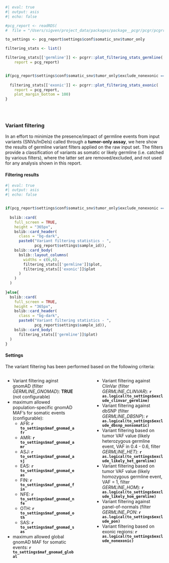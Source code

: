 ```r
#| eval: true
#| output: asis
#| echo: false

#pcg_report <- readRDS(
#  file = "/Users/sigven/project_data/packages/package__pcgr/pcgr/pcgrr/pcg_report.rds")

to_settings <- pcg_report$settings$conf$somatic_snv$tumor_only

filtering_stats <- list()

filtering_stats[['germline']] <- pcgrr::plot_filtering_stats_germline(
    report = pcg_report)


if(pcg_report$settings$conf$somatic_snv$tumor_only$exclude_nonexonic == TRUE){
  
  filtering_stats[['exonic']] <- pcgrr::plot_filtering_stats_exonic(
    report = pcg_report,
    plot_margin_bottom = 100)
}


  
```

### Variant filtering

In an effort to minimize the presence/impact of germline events from input variants (SNVs/InDels) called through a **tumor-only assay**, we here show the results of germline variant filters applied on the raw input set. The filters provide a classification of variants as somatic or likely germline (i.e. catched by various filters), where the latter set are removed/excluded, and not used for any analysis shown in this report.

::: {.panel-tabset}

#### Filtering results

```r
#| eval: true
#| output: asis
#| echo: false


if(pcg_report$settings$conf$somatic_snv$tumor_only$exclude_nonexonic == TRUE){
  
  bslib::card(
    full_screen = TRUE,
    height = "365px",
    bslib::card_header(
      class = "bg-dark", 
      paste0("Variant filtering statistics - ",
             pcg_report$settings$sample_id)),
    bslib::card_body(
      bslib::layout_columns(
        widths = c(6,6),
        filtering_stats[['germline']]$plot,
        filtering_stats[['exonic']]$plot
      )
    )
  )
  
}else{
  bslib::card(
    full_screen = TRUE,
    height = "365px",
    bslib::card_header(
      class = "bg-dark", 
      paste0("Variant filtering statistics - ",
             pcg_report$settings$sample_id)),
    bslib::card_body(
      filtering_stats[['germline']]$plot)
  )
}


```

#### Settings

The variant filtering has been performed based on the following criteria:

:::: {.columns}

::: {.column width="47.5%"}

* Variant filtering aginst gnomAD (filter *GERMLINE_GNOMAD*): __TRUE__ (not configurable)
* maximum allowed population-specific gnomAD MAF's for somatic events (configurable):
    * AFR: __`r to_settings$maf_gnomad_afr`__
    * AMR: __`r to_settings$maf_gnomad_amr`__
    * ASJ: __`r to_settings$maf_gnomad_asj`__
    * EAS: __`r to_settings$maf_gnomad_eas`__
    * FIN: __`r to_settings$maf_gnomad_fin`__
    * NFE: __`r to_settings$maf_gnomad_nfe`__
    * OTH: __`r to_settings$maf_gnomad_oth`__
    * SAS: __`r to_settings$maf_gnomad_sas`__
* maximum allowed global gnomAD MAF for somatic events: __`r to_settings$maf_gnomad_global`__

:::

::: {.column width="5%"}
<!-- empty column to create gap -->
:::

::: {.column width="47.5%"}
* Variant filtering against ClinVar (filter *GERMLINE_CLINVAR*): __`r as.logical(to_settings$exclude_clinvar_germline)`__
* Variant filtering against dbSNP (filter *GERMLINE_DBSNP*): __`r as.logical(to_settings$exclude_dbsnp_nonsomatic)`__
* Variant filtering based on tumor VAF value (likely heterozygous germline event, VAF in 0.4 - 0.6, filter *GERMLINE_HET*): __`r as.logical(to_settings$exclude_likely_het_germline)`__
* Variant filtering based on tumor VAF value (likely homozygous germline event, VAF = 1, filter *GERMLINE_HOM*): __`r as.logical(to_settings$exclude_likely_hom_germline)`__
* Variant filtering against panel-of-normals (filter *GERMLINE_PON*: __`r as.logical(to_settings$exclude_pon)`__
* Variant filtering based on exonic regions: __`r as.logical(to_settings$exclude_nonexonic)`__

:::

::::

:::

<br>
